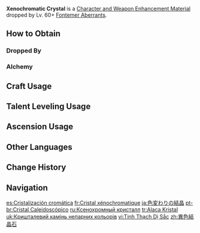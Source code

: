 {{Item Infobox
|id          = 112082
|title       = Xeno&shy;chrom&shy;at&shy;ic Cryst&shy;al
|image       = Item Xenochromatic Crystal.png
|type        = Character and Weapon Enhancement Materials
|group       = Fontemer Aberrant Materials
|group2      = General Enemy Drops
|invCategory = Character Development Items
|quality     = 3
|description = A large crystal obtained from a defeated [[Fontemer Aberrant]].<br>It contains a mysterious energy.<br>All rivers and seas originate in [[Fontaine]], but the water loses all its unique properties once it flows outside Fontaine's borders.
|source1     = Dropped by Lv. 60+ [[Fontemer Aberrant]]s
|source2     = [[Crafting]]
}}
'''Xenochromatic Crystal''' is a [[Character and Weapon Enhancement Material]] dropped by Lv. 60+ [[Fontemer Aberrant]]s.

==How to Obtain==
===Dropped By===
{{Dropped By}}

===Alchemy===
{{Recipe
|type = Crafting
|Transoceanic Chunk = 3
|Mora = 50
|sort = Transoceanic Chunk;Mora
}}

==Craft Usage==
{{Craft Usage}}

==Talent Leveling Usage==
{{Talent Leveling Usage}}

==Ascension Usage==
{{Ascension Usage}}
<!--
==Video Guides==
{{EVT
|video1   = 
|caption1 = 
}}
-->
==Other Languages==
{{Other Languages
|en      = Xenochromatic Crystal
|zhs     = 异色结晶石
|zhs_rm  = Yìsè Jiéjīngshí
|zht     = 異色結晶石
|zht_rm  = Yìsè Jiéjīngshí
|zh_tl   = Odd-Colored Crystal Stone
|ja      = 色変わりの結晶
|ja_rm   = Irogawari no Kesshou
|ja_tl   = 
|ko      = 이색 결정석
|ko_tl   = Different-Colored Crystal Stone
|es      = Cristalización cromática
|es_tl   = Chromatic Crystallization
|fr      = Cristal xénochromatique
|fr_tl   = Xenochromatic Crystal
|ru      = Ксенохромный кристалл
|ru_tl   = Xenochrome Crystal
|th      = Xenochromatic Crystal
|vi      = Tinh Thạch Dị Sắc
|vi_tl   = 
|de      = Xenochromatischer Kristall
|de_tl   = Xenochromatic Crystal
|id      = Xenochromatic Crystal
|pt      = Cristal Caleidoscópico
|pt_tl   = 
|tr      = Alaca Kristal
|tr_tl   = Polychromatic Crystal
|it      = Cristallo xenocromatico
|it_tl   = Xenochromatic Crystal
}}

==Change History==
{{Change History|4.0}}

==Navigation==
{{Development Item Navbox|Character and Weapon Enhancement Materials}}

[[es:Cristalización cromática]]
[[fr:Cristal xénochromatique]]
[[ja:色変わりの結晶]]
[[pt-br:Cristal Caleidoscópico]]
[[ru:Ксенохромный кристалл]]
[[tr:Alaca Kristal]]
[[uk:Кришталевий камінь непарних кольорів]]
[[vi:Tinh Thạch Dị Sắc]]
[[zh:異色結晶石]]